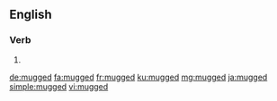 ==English==

===Verb===
{{head|en|verb form}}

# {{en-past of|mug}}

[[de:mugged]]
[[fa:mugged]]
[[fr:mugged]]
[[ku:mugged]]
[[mg:mugged]]
[[ja:mugged]]
[[simple:mugged]]
[[vi:mugged]]